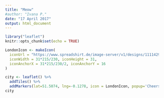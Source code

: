 ```yaml
---
title: "Meow"
#author: "Ivana P."
date: "17 April 2017"
output: html_document
---
```


```r
library("leaflet")
knitr::opts_chunk$set(echo = TRUE)
```

```r
LondonIcon <- makeIcon(
  iconUrl = "https://www.spreadshirt.de/image-server/v1/designs/11114291,width=178,height=178/uk-england-herz.png",
  iconWidth = 31*215/230, iconHeight = 31,
  iconAnchorX = 31*215/230/2, iconAnchorY = 16
)

city <- leaflet() %>%
  addTiles() %>%
  addMarkers(lat=51.5074, lng=-0.1278, icon = LondonIcon, popup='Cheers from London')
city
```